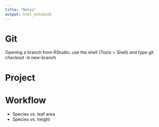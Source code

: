 ```yaml
---
title: "Notes"
output: html_notebook
---
```


# Git

Opening a branch from RStudio: use the shell (Tools > Shell) and type git checkout -b new-branch




# Project


# Workflow

* Species vs. leaf area
* Species vs. height